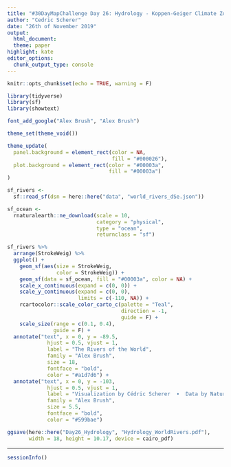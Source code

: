 ```yaml
---
title: "#30DayMapChallenge Day 26: Hydrology - Koppen-Geiger Climate Zones"
author: "Cedric Scherer"
date: "26th of November 2019"
output:
  html_document:
  theme: paper
highlight: kate
editor_options:
  chunk_output_type: console
---
```

  
```r
knitr::opts_chunk$set(echo = TRUE, warning = F)
```

```r
library(tidyverse)
library(sf)
library(showtext)

font_add_google("Alex Brush", "Alex Brush")

theme_set(theme_void())

theme_update(
  panel.background = element_rect(color = NA, 
                                  fill = "#000026"),
  plot.background = element_rect(color = "#00003a", 
                                 fill = "#00003a")
)
```

```r
sf_rivers <-
  sf::read_sf(dsn = here::here("data", "world_rivers_dSe.json"))

sf_ocean <-
  rnaturalearth::ne_download(scale = 10, 
                             category = "physical", 
                             type = "ocean",
                             returnclass = "sf")
```

```r
sf_rivers %>% 
  arrange(StrokeWeig) %>% 
  ggplot() + 
    geom_sf(aes(size = StrokeWeig, 
                color = StrokeWeig)) +
    geom_sf(data = sf_ocean, fill = "#00003a", color = NA) + 
    scale_x_continuous(expand = c(0, 0)) +
    scale_y_continuous(expand = c(0, 0),
                       limits = c(-110, NA)) +
    rcartocolor::scale_color_carto_c(palette = "Teal", 
                                     direction = -1,
                                     guide = F) +
    scale_size(range = c(0.1, 0.4),
               guide = F) +
  annotate("text", x = 0, y = -89.5, 
             hjust = 0.5, vjust = 1,
             label = "The Rivers of the World",
             family = "Alex Brush", 
             size = 18,
             fontface = "bold",
             color = "#a1d7d6") +
  annotate("text", x = 0, y = -103, 
             hjust = 0.5, vjust = 1,
             label = "Visualization by Cédric Scherer  ∙  Data by Natural Earth",
             family = "Alex Brush", 
             size = 5.5,
             fontface = "bold",
             color = "#599bae")

ggsave(here::here("Day26_Hydrology", "Hydrology_WorldRivers.pdf"),
       width = 18, height = 10.17, device = cairo_pdf)
```

***
  
```r
sessionInfo()
```

